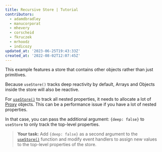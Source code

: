 ```yaml
---
title: Recursive Store | Tutorial
contributors:
  - adamdbradley
  - manucorporat
  - mhevery
  - corscheid
  - fkruczek
  - mrhoodz
  - indicozy
updated_at: '2023-06-25T19:43:33Z'
created_at: '2022-08-02T12:07:45Z'
---
```


This example features a store that contains other objects rather than just primitives.

Because `useStore()` tracks deep reactivity by default, Arrays and Objects inside the store will also be reactive. 

For [`useStore()`](/docs/(unisynth)/components/state/index.mdx#usestore) to track all nested properties, it needs to allocate a lot of [Proxy](/docs/(unisynth)/concepts/reactivity/index.mdx#proxy) objects. This can be a performance issue if you have a lot of nested properties. 

In that case, you can pass the additional argument: `{deep: false}` to `useStore` to only track the top-level properties.

> **Your task:** Add `{deep: false}` as a second argument to the [`useStore()`](/docs/(unisynth)/components/state/index.mdx#usestore) function and modify event handlers to assign new values to the top-level properties of the store.
